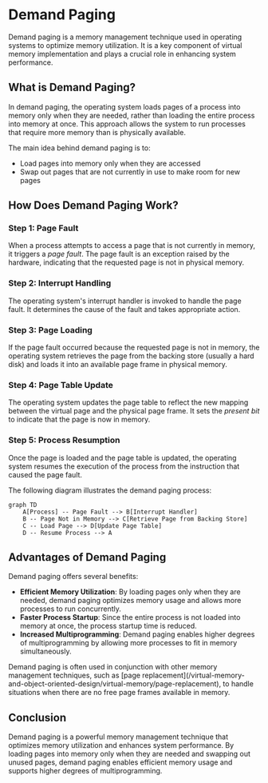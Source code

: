 
# Demand Paging

Demand paging is a memory management technique used in operating systems to optimize memory utilization. It is a key component of virtual memory implementation and plays a crucial role in enhancing system performance.

## What is Demand Paging?

In demand paging, the operating system loads pages of a process into memory only when they are needed, rather than loading the entire process into memory at once. This approach allows the system to run processes that require more memory than is physically available.

The main idea behind demand paging is to:
- Load pages into memory only when they are accessed
- Swap out pages that are not currently in use to make room for new pages

## How Does Demand Paging Work?

<Steps>

### Step 1: Page Fault

When a process attempts to access a page that is not currently in memory, it triggers a *page fault*. The page fault is an exception raised by the hardware, indicating that the requested page is not in physical memory.

### Step 2: Interrupt Handling

The operating system's interrupt handler is invoked to handle the page fault. It determines the cause of the fault and takes appropriate action.

### Step 3: Page Loading

If the page fault occurred because the requested page is not in memory, the operating system retrieves the page from the backing store (usually a hard disk) and loads it into an available page frame in physical memory.

### Step 4: Page Table Update

The operating system updates the page table to reflect the new mapping between the virtual page and the physical page frame. It sets the *present bit* to indicate that the page is now in memory.

### Step 5: Process Resumption

Once the page is loaded and the page table is updated, the operating system resumes the execution of the process from the instruction that caused the page fault.

</Steps>

The following diagram illustrates the demand paging process:

```mermaid
graph TD
    A[Process] -- Page Fault --> B[Interrupt Handler]
    B -- Page Not in Memory --> C[Retrieve Page from Backing Store]
    C -- Load Page --> D[Update Page Table]
    D -- Resume Process --> A
```

## Advantages of Demand Paging

Demand paging offers several benefits:

- **Efficient Memory Utilization**: By loading pages only when they are needed, demand paging optimizes memory usage and allows more processes to run concurrently.
- **Faster Process Startup**: Since the entire process is not loaded into memory at once, the process startup time is reduced.
- **Increased Multiprogramming**: Demand paging enables higher degrees of multiprogramming by allowing more processes to fit in memory simultaneously.

<Callout type="info">
Demand paging is often used in conjunction with other memory management techniques, such as [page replacement](/virtual-memory-and-object-oriented-design/virtual-memory/page-replacement), to handle situations when there are no free page frames available in memory.
</Callout>

## Conclusion

Demand paging is a powerful memory management technique that optimizes memory utilization and enhances system performance. By loading pages into memory only when they are needed and swapping out unused pages, demand paging enables efficient memory usage and supports higher degrees of multiprogramming.